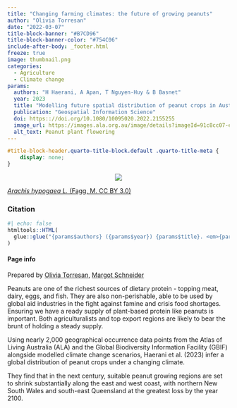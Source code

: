 ```yaml
---
title: "Changing farming climates: the future of growing peanuts"
author: "Olivia Torresan"
date: "2022-03-07"
title-block-banner: "#B7CD96"
title-block-banner-color: "#754C06"
include-after-body: _footer.html
freeze: true
image: thumbnail.png
categories:
  - Agriculture
  - Climate change
params:
  authors: "H Haerani, A Apan, T Nguyen-Huy & B Basnet"
  year: 2023
  title: "Modelling future spatial distribution of peanut crops in Australia under climate change scenarios"
  publication: "Geospatial Information Science"
  doi: https:://doi.org/10.1080/10095020.2022.2155255
  image_url: https://images.ala.org.au/image/details?imageId=91c8cc07-ef18-4b5d-af0f-6b3610f1ca0e
  alt_text: Peanut plant flowering
---
```


<!-- remove metadata section -->

```css
#title-block-header.quarto-title-block.default .quarto-title-meta {
    display: none;
}
```


<!-- Side panel -->

:::{.column-page}

:::{.paper-side-column}

<center>
:::{.col-image layout-ncol=1 style="margin-left: auto; margin-right: auto;"}
<!-- add image url -->
<img src="https://ala-images.s3.ap-southeast-2.amazonaws.com/store/e/0/a/c/91c8cc07-ef18-4b5d-af0f-6b3610f1ca0e/original" class="rounded"/></img>
:::
</center>

::: figure-caption
<!-- edit caption -->
[*Arachis hypogaea L.* (Fagg, M. CC BY 3.0)](https://images.ala.org.au/image/details?imageId=91c8cc07-ef18-4b5d-af0f-6b3610f1ca0e)
:::

### Citation
```r
#| echo: false
htmltools::HTML(
  glue::glue("{params$authors} ({params$year}) {params$title}. <em>{params$publication}</em> <a href='{params$doi}' target='_blank'>{params$doi}</a>")
)
```


#### Page info
Prepared by 
[Olivia Torresan](https://labs.ala.org.au/people/Torresan_Olivia/), 
[Margot Schneider](https://labs.ala.org.au/people/Schneider_Margot/)

:::


<!-- Main panel description -->

::: {.paper-main-column}
Peanuts are one of the richest sources of dietary protein - topping meat, dairy, eggs, and fish. They are also non-perishable, able to be used by global aid industries in the fight against famine and crisis food shortages. Ensuring we have a ready supply of plant-based protein like peanuts is important. Both agriculturalists and top export regions are likely to bear the brunt of holding a steady supply.

Using nearly 2,000 geographical occurrence data points from the Atlas of Living Australia (ALA) and the Global Biodiversity Information Facility (GBIF) alongside modelled climate change scenarios, Haerani et al. (2023) infer a global distribution of peanut crops under a changing climate. 
 
They find that in the next century, suitable peanut growing regions are set to shrink substantially along the east and west coast, with northern New South Wales and south-east Queensland at the greatest loss by the year 2100. 
:::

:::

